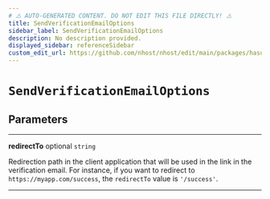 ```yaml
---
# ⚠️ AUTO-GENERATED CONTENT. DO NOT EDIT THIS FILE DIRECTLY! ⚠️
title: SendVerificationEmailOptions
sidebar_label: SendVerificationEmailOptions
description: No description provided.
displayed_sidebar: referenceSidebar
custom_edit_url: https://github.com/nhost/nhost/edit/main/packages/hasura-auth-js/src/types/options.ts#L45
---
```


# `SendVerificationEmailOptions`

## Parameters

---

**<span className="parameter-name">redirectTo</span>** <span className="optional-status">optional</span> <code>string</code>

Redirection path in the client application that will be used in the link in the verification email.
For instance, if you want to redirect to `https://myapp.com/success`, the `redirectTo` value is `'/success'`.

---
